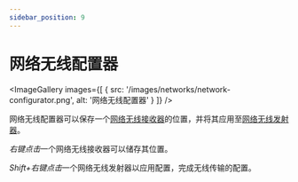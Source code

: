 ```yaml
---
sidebar_position: 9
---
```



# 网络无线配置器

<ImageGallery images={[
  { src: '/images/networks/network-configurator.png', alt: '网络无线配置器' }
]} />

网络无线配置器可以保存一个[网络无线接收器](../network-nodes/network-wireless-receiver)的位置，并将其应用至[网络无线发射器](../network-nodes/network-wireless-transmitter)。

*右键点击*一个网络无线接收器可以储存其位置。

*Shift+右键点击*一个网络无线发射器以应用配置，完成无线传输的配置。
